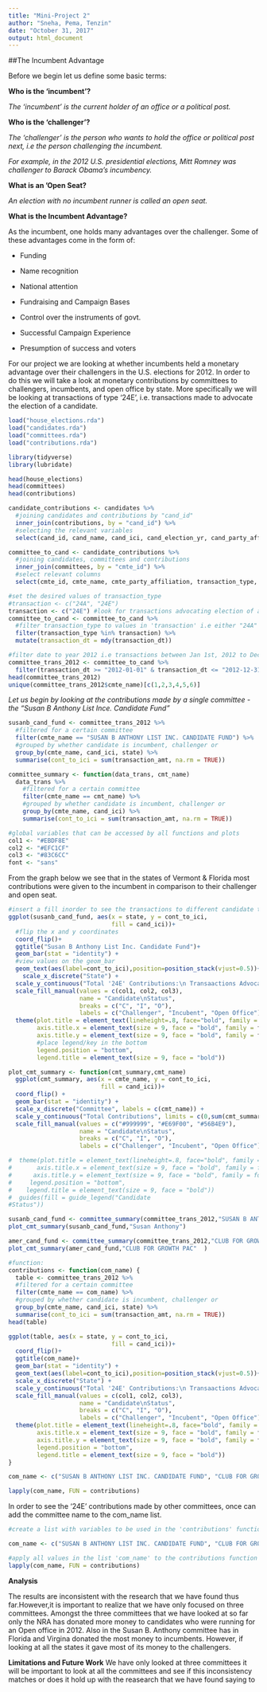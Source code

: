 ```yaml
---
title: "Mini-Project 2"
author: "Sneha, Pema, Tenzin"
date: "October 31, 2017"
output: html_document
---
```


##The Incumbent Advantage


Before we begin let us define some basic terms:

**Who is the ‘incumbent’?**

*The ‘incumbent’ is the current holder of an office or a political post.*

**Who is the ‘challenger’?**

*The ‘challenger’ is the person who wants to hold the office or political post next, i.e the person challenging the incumbent.* 

*For example, in the 2012 U.S. presidential elections, Mitt Romney was challenger to Barack Obama’s incumbency.*

**What is an 'Open Seat?**

*An election with no incumbent runner is called an open seat.*


**What is the Incumbent Advantage?**
 
As the incumbent, one holds many advantages over the challenger. Some of these advantages come in the form of:

- Funding

- Name recognition

- National attention

- Fundraising and Campaign Bases

- Control over the instruments of govt.

- Successful Campaign Experience

- Presumption of success and voters

For our project we are looking at whether incumbents held a monetary advantage over their challengers in the U.S. elections for 2012. In order to do this we will take a look at monetary contributions by committees to challengers, incumbents, and open office by state. More specifically we will be looking at transactions of type '24E', i.e. transactions made to advocate the election of a candidate.

```r
load("house_elections.rda")
load("candidates.rda")
load("committees.rda")
load("contributions.rda")
```

```r
library(tidyverse)
library(lubridate)
```
```r
head(house_elections)
head(committees)
head(contributions)
```


```r
candidate_contributions <- candidates %>%
  #joining candidates and contributions by "cand_id"
  inner_join(contributions, by = "cand_id") %>%
  #selecting the relevant variables
  select(cand_id, cand_name, cand_ici, cand_election_yr, cand_party_affiliation, cmte_id, transaction_type, name, transaction_dt, transaction_amt, state)
```

```r
committee_to_cand <- candidate_contributions %>%
  #joining candidates, committees and contributions
  inner_join(committees, by = "cmte_id") %>%
  #select relevant columns
  select(cmte_id, cmte_name, cmte_party_affiliation, transaction_type, name, transaction_dt, transaction_amt, cand_name, cand_party_affiliation, cand_ici, state)
```

```r
#set the desired values of transaction_type
#transaction <- c("24A", "24E")
transaction <- c("24E") #look for transactions advocating election of a candidate
committee_to_cand <- committee_to_cand %>%
  #filter transaction_type to values in 'transaction' i.e either "24A" or "24E"
  filter(transaction_type %in% transaction) %>%
  mutate(transaction_dt = mdy(transaction_dt))
```

```r
#filter date to year 2012 i.e transactions between Jan 1st, 2012 to Dec 31st, 2012
committee_trans_2012 <- committee_to_cand %>%
  filter(transaction_dt >= "2012-01-01" & transaction_dt <= "2012-12-31")
head(committee_trans_2012)
unique(committee_trans_2012$cmte_name)[c(1,2,3,4,5,6)]
```

*Let us begin by looking at the contributions made by a single committee - the "Susan B Anthony List Ince. Candidate Fund"*

```r
susanb_cand_fund <- committee_trans_2012 %>%
  #filtered for a certain committee
  filter(cmte_name == "SUSAN B ANTHONY LIST INC. CANDIDATE FUND") %>%
  #grouped by whether candidate is incumbent, challenger or 
  group_by(cmte_name, cand_ici, state) %>%
  summarise(cont_to_ici = sum(transaction_amt, na.rm = TRUE))

committee_summary <- function(data_trans, cmt_name)
  data_trans %>%
    #filtered for a certain committee
    filter(cmte_name == cmt_name) %>%
    #grouped by whether candidate is incumbent, challenger or 
    group_by(cmte_name, cand_ici) %>%
    summarise(cont_to_ici = sum(transaction_amt, na.rm = TRUE))
```

```r
#global variables that can be accessed by all functions and plots
col1 <- "#EBDF8E"
col2 <- "#EFC1CF"
col3 <- "#83C6CC"
font <- "sans"
```

From the graph below we see that in the states of Vermont  & Florida most contributions were given to the incumbent in comparison to their challenger and open seat. 

```r
#insert a fill inorder to see the transactions to different candidate types
ggplot(susanb_cand_fund, aes(x = state, y = cont_to_ici,
                             fill = cand_ici))+
  #flip the x and y coordinates
  coord_flip()+
  ggtitle("Susan B Anthony List Inc. Candidate Fund")+
  geom_bar(stat = "identity") + 
  #view values on the geom_bar
  geom_text(aes(label=cont_to_ici),position=position_stack(vjust=0.5))+
    scale_x_discrete("State") +
  scale_y_continuous("Total '24E' Contributions:\n Transaactions Advocating Election of a Candidate", limits = c(0,10000), breaks = seq(0, 10000, 5000), labels = c("$0", "$5,000", "$10,000")) +
  scale_fill_manual(values = c(col1, col2, col3),
                    name = "Candidate\nStatus",
                    breaks = c("C", "I", "O"),
                    labels = c("Challenger", "Incubent", "Open Office"))+
  theme(plot.title = element_text(lineheight=.8, face="bold", family = font),
        axis.title.x = element_text(size = 9, face = "bold", family = font),
        axis.title.y = element_text(size = 9, face = "bold", family = font),
        #place legend/key in the bottom
        legend.position = "bottom",
        legend.title = element_text(size = 9, face = "bold"))
```

```r
plot_cmt_summary <- function(cmt_summary,cmt_name)
  ggplot(cmt_summary, aes(x = cmte_name, y = cont_to_ici,
                          fill = cand_ici))+
  coord_flip() +
  geom_bar(stat = "identity") + 
  scale_x_discrete("Committee", labels = c(cmt_name)) +
  scale_y_continuous("Total Contributions", limits = c(0,sum(cmt_summary$cont_to_ici)), breaks = seq(0,sum(cmt_summary$cont_to_ici), sum(cmt_summary$cont_to_ici)/5), labels = c("0%","20%","40%","60%","80%","100%") ) +
  scale_fill_manual(values = c("#999999", "#E69F00", "#56B4E9"),
                    name = "Candidate\nStatus",
                    breaks = c("C", "I", "O"),
                    labels = c("Challenger", "Incubent", "Open Office")) 

#  theme(plot.title = element_text(lineheight=.8, face="bold", family = font),
#       axis.title.x = element_text(size = 9, face = "bold", family = font),
#      axis.title.y = element_text(size = 9, face = "bold", family = font),
#     legend.position = "bottom",
#    legend.title = element_text(size = 9, face = "bold"))
#  guides(fill = guide_legend("Candidate
#Status"))
```


```r
susanb_cand_fund <- committee_summary(committee_trans_2012,"SUSAN B ANTHONY LIST INC. CANDIDATE FUND")
plot_cmt_summary(susanb_cand_fund,"Susan Anthony")
```

```r
amer_cand_fund <- committee_summary(committee_trans_2012,"CLUB FOR GROWTH PAC"  )
plot_cmt_summary(amer_cand_fund,"CLUB FOR GROWTH PAC"  )
```


```r
#function:
contributions <- function(com_name) {
  table <- committee_trans_2012 %>%
  #filtered for a certain committee
  filter(cmte_name == com_name) %>%
  #grouped by whether candidate is incumbent, challenger or 
  group_by(cmte_name, cand_ici, state) %>%
  summarise(cont_to_ici = sum(transaction_amt, na.rm = TRUE))
head(table)

ggplot(table, aes(x = state, y = cont_to_ici,
                             fill = cand_ici))+
  coord_flip()+
  ggtitle(com_name)+
  geom_bar(stat = "identity") + 
  geom_text(aes(label=cont_to_ici),position=position_stack(vjust=0.5))+
  scale_x_discrete("State") +
  scale_y_continuous("Total '24E' Contributions:\n Transaactions Advocating Election of a Candidate", limits = c(0,10000), breaks = seq(0, 10000, 5000), labels = c("$0", "$5,000", "$10,000")) +
  scale_fill_manual(values = c(col1, col2, col3),
                    name = "Candidate\nStatus",
                    breaks = c("C", "I", "O"),
                    labels = c("Challenger", "Incubent", "Open Office"))+
  theme(plot.title = element_text(lineheight=.8, face="bold", family = font),
        axis.title.x = element_text(size = 9, face = "bold", family = font),
        axis.title.y = element_text(size = 9, face = "bold", family = font),
        legend.position = "bottom",
        legend.title = element_text(size = 9, face = "bold"))
}
```


```r
com_name <- c("SUSAN B ANTHONY LIST INC. CANDIDATE FUND", "CLUB FOR GROWTH PAC", "SUSAN B ANTHONY LIST INC", "NATIONAL RIFLE ASSOCIATION OF AMERICA POLITICAL VICTORY FUND")
```

```r
lapply(com_name, FUN = contributions)
```
In order to see the '24E' contributions made by other committees, once can add the committee name to the com_name list.
```r
#create a list with variables to be used in the 'contributions' function

com_name <- c("SUSAN B ANTHONY LIST INC. CANDIDATE FUND", "CLUB FOR GROWTH PAC", "SUSAN B ANTHONY LIST INC", "NATIONAL RIFLE ASSOCIATION OF AMERICA POLITICAL VICTORY FUND")
```
```r
#apply all values in the list 'com_name' to the contributions function
lapply(com_name, FUN = contributions)
```


**Analysis**

The results are inconsistent with the research that we have found thus far.However,it is important to realize that we have only focused on three committees. Amongst the three committees that we have looked at so far only the  NRA has donated more money to candidates who were running for an Open office in 2012. Also in the Susan B. Anthony committee has in Florida and Virgina donated the most money to incumbents. However, if looking at all the states it gave most of its money to the challengers. 

**Limitations and Future Work**
We have only looked at three committees it will be important to look at all the committees and see if this inconsistency matches or does it hold up with the reasearch that we have found saying to 






